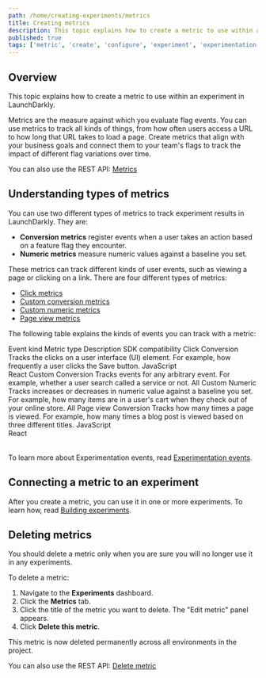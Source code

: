 ```yaml
---
path: /home/creating-experiments/metrics
title: Creating metrics
description: This topic explains how to create a metric to use within an experiment in LaunchDarkly.
published: true
tags: ['metric', 'create', 'configure', 'experiment', 'experimentation', 'enterprise']
---
```


## Overview

This topic explains how to create a metric to use within an experiment in LaunchDarkly.

Metrics are the measure against which you evaluate flag events. You can use metrics to track all kinds of things, from how often users access a URL to how long that URL takes to load a page. Create metrics that align with your business goals and connect them to your team's flags to track the impact of different flag variations over time.

<LearnMore>

You can also use the REST API: [Metrics](https://apidocs.launchdarkly.com/tag/Metrics)

</LearnMore>

## Understanding types of metrics

You can use two different types of metrics to track experiment results in LaunchDarkly. They are:

- **Conversion metrics** register events when a user takes an action based on a feature flag they encounter.
- **Numeric metrics** measure numeric values against a baseline you set.

These metrics can track different kinds of user events, such as viewing a page or clicking on a link. There are four different types of metrics:

* [Click metrics](/home/creating-experiments/metrics/click)
* [Custom conversion metrics](/home/creating-experiments/metrics/custom-conversion)
* [Custom numeric metrics](/home/creating-experiments/metrics/custom-numeric)
* [Page view metrics](/home/creating-experiments/metrics/page-view)

The following table explains the kinds of events you can track with a metric:

<Table>
  <TableHeader>
    <TableHeadCell>Event kind</TableHeadCell>
    <TableHeadCell>Metric type</TableHeadCell>
    <TableHeadCell>Description</TableHeadCell>
    <TableHeadCell>SDK compatibility</TableHeadCell>
  </TableHeader>
  <TableBody>
    <TableRow>
      <TableCell>Click</TableCell>
      <TableCell>Conversion</TableCell>
      <TableCell>
        Tracks the clicks on a user interface (UI) element. For example, how frequently a user clicks the Save button.
      </TableCell>
      <TableCell>JavaScript <br />React</TableCell>
    </TableRow>
    <TableRow>
      <TableCell>Custom</TableCell>
      <TableCell>Conversion</TableCell>
      <TableCell>
        Tracks events for any arbitrary event. For example, whether a user search called a service or not.
      </TableCell>
      <TableCell>All</TableCell>
    </TableRow>
    <TableRow>
      <TableCell>Custom</TableCell>
      <TableCell>Numeric</TableCell>
      <TableCell>
        Tracks increases or decreases in numeric value against a baseline you set. For example, how many items are in a user's cart when they check out of your online store.
      </TableCell>
      <TableCell>All</TableCell>
    </TableRow>
    <TableRow>
      <TableCell>Page view</TableCell>
      <TableCell>Conversion</TableCell>
      <TableCell>
        Tracks how many times a page is viewed. For example, how many times a blog post is viewed based on three different titles.
      </TableCell>
      <TableCell>JavaScript <br />React</TableCell>
    </TableRow>
  </TableBody>
</Table>

To learn more about Experimentation events, read [Experimentation events](/home/about-experimentation/events).

## Connecting a metric to an experiment

After you create a metric, you can use it in one or more experiments. To learn how, read [Building experiments](/home/creating-experiments#building-experiments).

## Deleting metrics

You should delete a metric only when you are sure you will no longer use it in any experiments.

To delete a metric:

1. Navigate to the **Experiments** dashboard.
2. Click the **Metrics** tab.
3. Click the title of the metric you want to delete. The "Edit metric" panel appears.
4. Click **Delete this metric**.

This metric is now deleted permanently across all environments in the project.

<LearnMore>

You can also use the REST API: [Delete metric](https://apidocs.launchdarkly.com/tag/Metrics#operation/deleteMetric)

</LearnMore>
